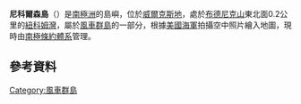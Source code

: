{{coord|66|17|S|110|32|E|display=title}}

'''尼科爾森島'''（{{lang-en|Nicholson Island}}）是[[南極洲|南極洲]]的島嶼，位於[[威爾克斯地|威爾克斯地]]，處於[[布德尼克山|布德尼克山]]東北面0.2公里的[[紐科姆灣|紐科姆灣]]，屬於[[風車群島|風車群島]]的一部分，根據[[美國海軍|美國海軍]]拍攝空中照片繪入地圖，現時由[[南極條約體系|南極條約體系]]管理。

==參考資料==
{{usgs-gazetteer}}

{{DEFAULTSORT:Nicholson Island}}
[[Category:風車群島|Category:風車群島]]


{{WilkesLand-geo-stub}}